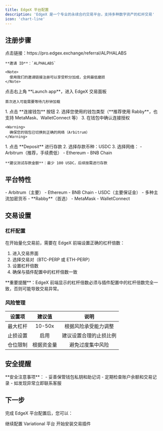 ```yaml
---
title: EdgeX 平台配置
description: 'EdgeX 是一个专业的永续合约交易平台，支持多种数字资产的杠杆交易'
icon: 'chart-line'
---
```


## 注册步骤

<Steps>
  <Step title="访问注册链接">
    点击链接：https://pro.edgex.exchange/referral/ALPHALABS
    
    **邀请 ID**：`ALPHALABS`

    <Note>
      使用我们的邀请链接注册可以享受积分加成，全网最低磨损
    </Note>
  </Step>
  
  <Step title="进入交易面板">
    点击右上角 **Launch app**，进入 EdgeX 交易面板
    
    首次进入可能需要等待几秒钟加载
  </Step>
  
  <Step title="连接钱包">
    1. 点击 **连接钱包** 按钮
    2. 选择您使用的钱包类型（**推荐使用 Rabby**，也支持 MetaMask、WalletConnect 等）
    3. 在钱包中确认连接授权

    <Warning>
      确保您的钱包已切换到正确的网络（Arbitrum）
    </Warning>
  </Step>
  
  <Step title="存款">
    1. 点击 **Deposit** 进行存款
    2. 选择存款币种：USDC
    3. 选择网络：
       - Arbitrum（推荐，手续费低）
       - Ethereum
       - BNB Chain
    
    **建议测试存款金额**：最少 100 USDC，后续按需进行存款
  </Step>
</Steps>

## 平台特性

<CardGroup cols={3}>
  <Card title="支持网络" icon="network-wired">
    - Arbitrum（主要）
    - Ethereum
    - BNB Chain
  </Card>
  <Card title="支持资产" icon="coins">
    - USDC（主要保证金）
    - 多种主流加密货币
  </Card>
  <Card title="推荐钱包" icon="wallet">
    - **Rabby**（首选）
    - MetaMask
    - WalletConnect
  </Card>
</CardGroup>

## 交易设置

### 杠杆配置

在开始量化交易前，需要在 EdgeX 前端设置正确的杠杆倍数：

1. 进入交易界面
2. 选择交易对（BTC-PERP 或 ETH-PERP）
3. 设置杠杆倍数
4. 确保与插件配置中的杠杆倍数一致

<Warning>
**重要提醒**：EdgeX 前端显示的杠杆倍数必须与插件配置中的杠杆倍数完全一致，否则可能导致交易异常。
</Warning>

### 风险管理

| 设置项 | 建议值 | 说明 |
|:------:|:------:|:----:|
| 最大杠杆 | 10-50x | 根据风险承受能力调整 |
| 止损设置 | 启用 | 建议设置合理的止损比例 |
| 仓位限制 | 根据资金量 | 避免过度集中风险 |

## 安全提醒

<Warning>
**安全注意事项**：
- 妥善保管钱包私钥和助记词
- 定期检查账户余额和交易记录
- 如发现异常立即联系客服
</Warning>

## 下一步

完成 EdgeX 平台配置后，您可以：

<CardGroup cols={2}>
  <Card title="配置 Variational" icon="arrow-right" href="/platforms/variational-setup">
    继续配置 Variational 平台
  </Card>
  <Card title="安装插件" icon="download" href="/getting-started/installation">
    开始安装交易插件
  </Card>
</CardGroup>
